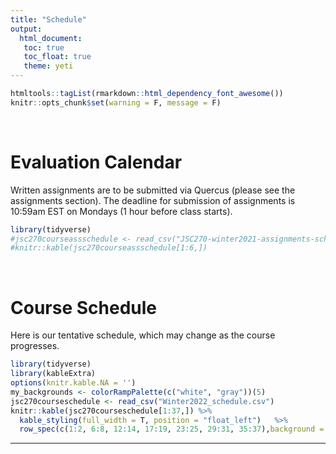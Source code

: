 ```yaml
---
title: "Schedule"
output: 
  html_document:
   toc: true
   toc_float: true
   theme: yeti
---
```


```r
htmltools::tagList(rmarkdown::html_dependency_font_awesome())
knitr::opts_chunk$set(warning = F, message = F)
```
<br>

# <span class="glyphicon glyphicon-calendar" aria-hidden="true"></span> Evaluation Calendar
Written assignments are to be submitted via Quercus (please see the assignments section). The deadline for submission of assignments is 10:59am EST on Mondays (1 hour before class starts).

```r
library(tidyverse)
#jsc270courseassschedule <- read_csv("JSC270-winter2021-assignments-schedule.csv")
#knitr::kable(jsc270courseassschedule[1:6,])
```

<br>

# <span class="glyphicon glyphicon-calendar" aria-hidden="true"></span> Course Schedule

Here is our tentative schedule, which may change as the course progresses.

```r
library(tidyverse)
library(kableExtra)
options(knitr.kable.NA = '')
my_backgrounds <- colorRampPalette(c("white", "gray"))(5)
jsc270courseschedule <- read_csv("Winter2022_schedule.csv")
knitr::kable(jsc270courseschedule[1:37,]) %>%  
  kable_styling(full_width = T, position = "float_left")   %>%   
  row_spec(c(1:2, 6:8, 12:14, 17:19, 23:25, 29:31, 35:37),background = my_backgrounds[2]) 
```

******


